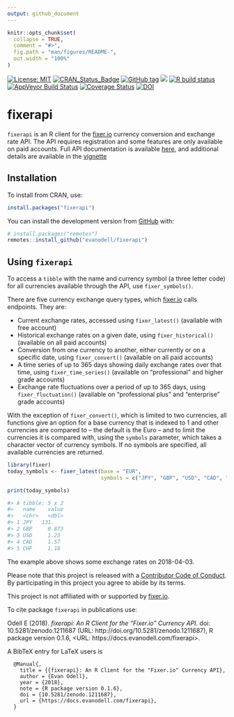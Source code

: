 ```yaml
---
output: github_document
---
```


<!-- README.md is generated from README.Rmd. Please edit that file -->

```r
knitr::opts_chunk$set(
  collapse = TRUE,
  comment = "#>",
  fig.path = "man/figures/README-",
  out.width = "100%"
)
```


<!-- badges: start -->
[![License: MIT](https://img.shields.io/badge/License-MIT-blue.svg)](https://opensource.org/licenses/MIT)
[![CRAN_Status_Badge](https://www.r-pkg.org/badges/version/fixerapi)](https://cran.r-project.org/package=fixerapi)
[![GitHub tag](https://img.shields.io/github/tag/evanodell/fixerapi.svg)](https://github.com/evanodell/fixerapi)
[![](https://cranlogs.r-pkg.org/badges/grand-total/fixerapi)](https://dgrtwo.shinyapps.io/cranview/)
[![R build status](https://github.com/evanodell/fixerapi/workflows/R-CMD-check/badge.svg)](https://github.com/evanodell/fixerapi/actions)
[![AppVeyor Build Status](https://ci.appveyor.com/api/projects/status/github/evanodell/fixerapi?branch=master&svg=true)](https://ci.appveyor.com/project/evanodell/fixerapi)
[![Coverage Status](https://img.shields.io/codecov/c/github/evanodell/fixerapi/master.svg)](https://codecov.io/github/evanodell/fixerapi?branch=master)
[![DOI](https://zenodo.org/badge/127822432.svg)](https://zenodo.org/badge/latestdoi/127822432)
 <!-- badges: end -->

# fixerapi

`fixerapi` is an R client for the [fixer.io](https://fixer.io) currency conversion and exchange rate API. The API requires registration and some features are only available on paid accounts. Full API documentation is available [here](https://fixer.io/documentation), and additional details are available in the [vignette](https://docs.evanodell.com/fixerapi/articles/introduction.html)

## Installation

To install from CRAN, use:

``` r
install.packages("fixerapi")
```

You can install the development version from [GitHub](https://github.com/) with:

``` r
# install.packages("remotes")
remotes::install_github("evanodell/fixerapi")
```
## Using `fixerapi`

To access a `tibble` with the name and currency symbol (a three letter code) for all currencies available through the API, use `fixer_symbols()`.

There are five currency exchange query types, which [fixer.io](https://fixer.io) calls endpoints. They are:

* Current exchange rates, accessed using `fixer_latest()` (available with free account)
* Historical exchange rates on a given date, using `fixer_historical()` (available on all paid accounts)
* Conversion from one currency to another, either currently or on a specific date, using `fixer_convert()` (available on all paid accounts)
* A time series of up to 365 days showing daily exchange rates over that time, using `fixer_time_series()` (available on "professional" and higher grade accounts)
* Exchange rate fluctuations over a period of up to 365 days, using `fixer_fluctuation()` (available on "professional plus" and "enterprise" grade accounts)

With the exception of `fixer_convert()`, which is limited to two currencies, all functions give an option for a base currency that is indexed to 1 and other currencies are compared to -- the default is the Euro -- and to limit the currencies it is compared with, using the `symbols` parameter, which takes a character vector of currency symbols. If no symbols are specified, all available currencies are returned.

```r
library(fixer)
today_symbols <- fixer_latest(base = "EUR", 
                              symbols = c("JPY", "GBP", "USD", "CAD", "CHF"))

print(today_symbols)

#> A tibble: 5 x 2
#>   name    value
#>   <chr>   <dbl>
#> 1 JPY   131.   
#> 2 GBP     0.873
#> 3 USD     1.23 
#> 4 CAD     1.57 
#> 5 CHF     1.18 

```

The example above shows some exchange rates on 2018-04-03.

Please note that this project is released with a [Contributor Code of Conduct](CODE_OF_CONDUCT.md). By participating in this project you agree to abide by its terms. 

This project is not affiliated with or supported by [fixer.io](https://fixer.io).

To cite package `fixerapi` in publications use:

Odell E (2018). _fixerapi: An R Client for the "Fixer.io" Currency API_. doi: 10.5281/zenodo.1211687 (URL: http://doi.org/10.5281/zenodo.1211687), R package version 0.1.6, <URL: https://docs.evanodell.com/fixerapi>.

A BibTeX entry for LaTeX users is

```
  @Manual{,
    title = {{fixerapi}: An R Client for the "Fixer.io" Currency API},
    author = {Evan Odell},
    year = {2018},
    note = {R package version 0.1.6},
    doi = {10.5281/zenodo.1211687},
    url = {https://docs.evanodell.com/fixerapi},
  }
```
